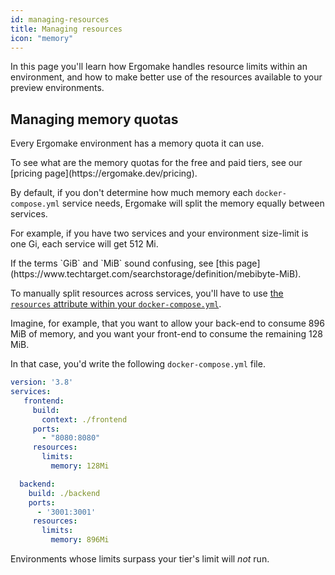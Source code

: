 ```yaml
---
id: managing-resources
title: Managing resources
icon: "memory"
---
```


In this page you'll learn how Ergomake handles resource limits within an environment, and how to make better use of the resources available to your preview environments.

## Managing memory quotas

Every Ergomake environment has a memory quota it can use.

<Note>
    To see what are the memory quotas for the free and paid tiers, see our
    [pricing page](https://ergomake.dev/pricing).
</Note>

By default, if you don't determine how much memory each `docker-compose.yml` service needs, Ergomake will split the memory equally between services.

For example, if you have two services and your environment size-limit is one Gi, each service will get 512 Mi.

<Note>
    If the terms `GiB` and `MiB` sound confusing, see [this
    page](https://www.techtarget.com/searchstorage/definition/mebibyte-MiB).
</Note>

To manually split resources across services, you'll have to use [the `resources` attribute within your `docker-compose.yml`](https://docs.docker.com/compose/compose-file/compose-file-v3#resources).

Imagine, for example, that you want to allow your back-end to consume 896 MiB of memory, and you want your front-end to consume the remaining 128 MiB.

In that case, you'd write the following `docker-compose.yml` file.

```yml
version: '3.8'
services:
   frontend:
     build:
       context: ./frontend
     ports:
       - "8080:8080"
     resources:
       limits:
         memory: 128Mi

  backend:
    build: ./backend
    ports:
      - '3001:3001'
     resources:
       limits:
         memory: 896Mi
```

Environments whose limits surpass your tier's limit will _not_ run.
